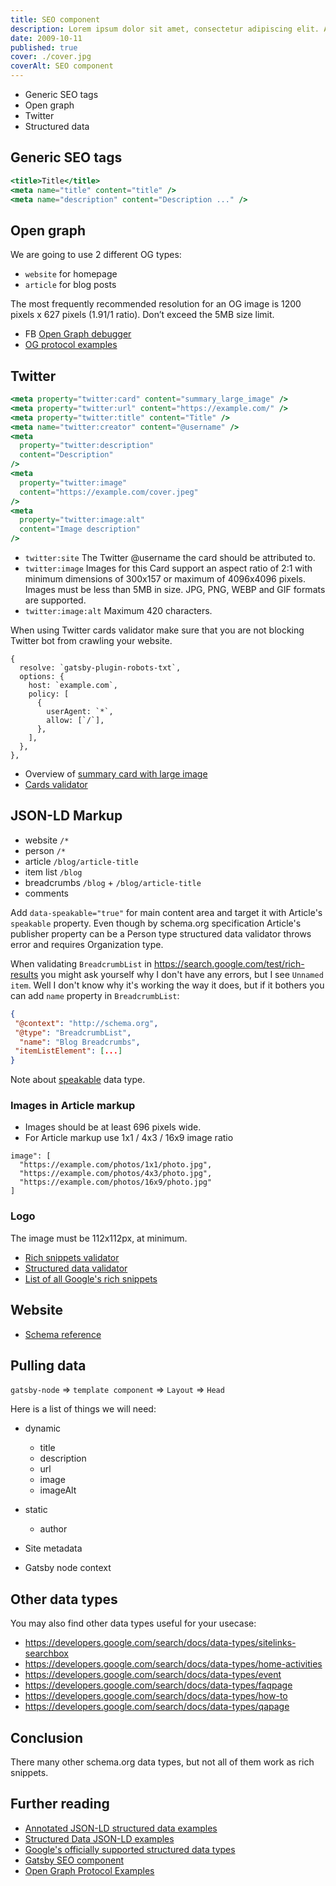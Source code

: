 ```yaml
---
title: SEO component
description: Lorem ipsum dolor sit amet, consectetur adipiscing elit. Aliquam eu iaculis elit.
date: 2009-10-11
published: true
cover: ./cover.jpg
coverAlt: SEO component
---
```


- Generic SEO tags
- Open graph
- Twitter
- Structured data

## Generic SEO tags

```jsx
<title>Title</title>
<meta name="title" content="title" />
<meta name="description" content="Description ..." />
```

## Open graph

We are going to use 2 different OG types:

- `website` for homepage
- `article` for blog posts

The most frequently recommended resolution for an OG image is 1200 pixels x 627 pixels (1.91/1 ratio).
Don’t exceed the 5MB size limit.

- FB [Open Graph debugger](https://developers.facebook.com/tools/debug)
- [OG protocol examples](https://github.com/niallkennedy/open-graph-protocol-examples/blob/master/article.html)

## Twitter

```jsx
<meta property="twitter:card" content="summary_large_image" />
<meta property="twitter:url" content="https://example.com/" />
<meta property="twitter:title" content="Title" />
<meta name="twitter:creator" content="@username" />
<meta
  property="twitter:description"
  content="Description"
/>
<meta
  property="twitter:image"
  content="https://example.com/cover.jpeg"
/>
<meta
  property="twitter:image:alt"
  content="Image description"
/>
```

- `twitter:site` The Twitter @username the card should be attributed to.
- `twitter:image` Images for this Card support an aspect ratio of 2:1 with minimum dimensions of 300x157 or maximum of 4096x4096 pixels. Images must be less than 5MB in size. JPG, PNG, WEBP and GIF formats are supported.
- `twitter:image:alt` Maximum 420 characters.

When using Twitter cards validator make sure that you are not blocking Twitter bot from crawling your website.

```
{
  resolve: `gatsby-plugin-robots-txt`,
  options: {
    host: `example.com`,
    policy: [
      {
        userAgent: `*`,
        allow: [`/`],
      },
    ],
  },
},
```

- Overview of [summary card with large image](https://developer.twitter.com/en/docs/twitter-for-websites/cards/overview/summary-card-with-large-image)
- [Cards validator](https://cards-dev.twitter.com/validator)

## JSON-LD Markup

- website `/*`
- person `/*`
- article `/blog/article-title`
- item list `/blog`
- breadcrumbs `/blog` + `/blog/article-title`
- comments

Add `data-speakable="true"` for main content area and target it with Article's `speakable` property.
Even though by schema.org specification Article's publisher property can be a Person type structured
data validator throws error and requires Organization type.

When validating `BreadcrumbList` in https://search.google.com/test/rich-results you might ask yourself
why I don't have any errors, but I see `Unnamed item`. Well I don't know why it's working the way it does,
but if it bothers you can add `name` property in `BreadcrumbList`:

```json
{
 "@context": "http://schema.org",
 "@type": "BreadcrumbList",
  "name": "Blog Breadcrumbs",
 "itemListElement": [...]
}
```

Note about [speakable](https://developers.google.com/search/docs/data-types/speakable) data type.

### Images in Article markup

- Images should be at least 696 pixels wide.
- For Article markup use 1x1 / 4x3 / 16x9 image ratio

```
image": [
  "https://example.com/photos/1x1/photo.jpg",
  "https://example.com/photos/4x3/photo.jpg",
  "https://example.com/photos/16x9/photo.jpg"
]
```

### Logo

The image must be 112x112px, at minimum.

- [Rich snippets validator](https://search.google.com/test/rich-results)
- [Structured data validator](https://search.google.com/structured-data/testing-tool)
- [List of all Google's rich snippets](https://developers.google.com/search/docs/guides/search-gallery)

## Website

- [Schema reference](https://schema.org/WebSite)

## Pulling data

`gatsby-node` => `template component` => `Layout` => `Head`

Here is a list of things we will need:

- dynamic
  - title
  - description
  - url
  - image
  - imageAlt
- static

  - author

- Site metadata
- Gatsby node context

## Other data types

You may also find other data types useful for your usecase:

- https://developers.google.com/search/docs/data-types/sitelinks-searchbox
- https://developers.google.com/search/docs/data-types/home-activities
- https://developers.google.com/search/docs/data-types/event
- https://developers.google.com/search/docs/data-types/faqpage
- https://developers.google.com/search/docs/data-types/how-to
- https://developers.google.com/search/docs/data-types/qapage

## Conclusion

There many other schema.org data types, but not all of them work as rich snippets.

## Further reading

- [Annotated JSON-LD structured data examples](https://nystudio107.com/blog/annotated-json-ld-structured-data-examples)
- [Structured Data JSON-LD examples](https://github.com/JayHoltslander/Structured-Data-JSON-LD)
- [Google's officially supported structured data types](https://developers.google.com/search/docs/data-types/article)
- [Gatsby SEO component](https://www.gatsbyjs.com/docs/add-seo-component/)
- [Open Graph Protocol Examples](https://github.com/niallkennedy/open-graph-protocol-examples)

